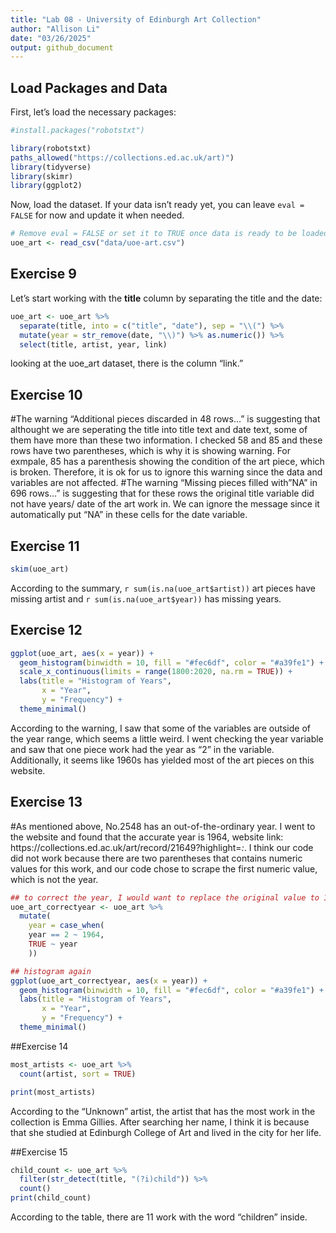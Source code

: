 ```yaml
---
title: "Lab 08 - University of Edinburgh Art Collection"
author: "Allison Li"
date: "03/26/2025"
output: github_document
---
```


## Load Packages and Data  

First, let's load the necessary packages:  

```r
#install.packages("robotstxt")

library(robotstxt)
paths_allowed("https://collections.ed.ac.uk/art)")
library(tidyverse) 
library(skimr)
library(ggplot2)
```

Now, load the dataset. If your data isn't ready yet, you can leave `eval = FALSE` for now and update it when needed.  


```r
# Remove eval = FALSE or set it to TRUE once data is ready to be loaded
uoe_art <- read_csv("data/uoe-art.csv")
```

## Exercise 9

Let's start working with the **title** column by separating the title and the date:  

```r
uoe_art <- uoe_art %>%
  separate(title, into = c("title", "date"), sep = "\\(") %>%
  mutate(year = str_remove(date, "\\)") %>% as.numeric()) %>%
  select(title, artist, year, link)  
```

looking at the uoe_art dataset, there is the column "link." 

## Exercise 10  

#The warning "Additional pieces discarded in 48 rows..." is suggesting that althought we are seperating the title into title text and date text, some of them have more than these two information. I checked 58 and 85 and these rows have two parentheses, which is why it is showing warning. For exmpale, 85 has a parenthesis showing the condition of the art piece, which is broken. Therefore, it is ok for us to ignore this warning since the data and variables are not affected. 
#The warning "Missing pieces filled with "NA" in 696 rows..." is suggesting that for these rows the original title variable did not have years/ date of the art work in. We can ignore the message since it automatically put "NA" in these cells for the date variable. 


## Exercise 11  

```r
skim(uoe_art)
```

According to the summary, `r sum(is.na(uoe_art$artist))` art pieces have missing artist and `r sum(is.na(uoe_art$year))` has missing years. 

## Exercise 12

```r

ggplot(uoe_art, aes(x = year)) +
  geom_histogram(binwidth = 10, fill = "#fec6df", color = "#a39fe1") +
  scale_x_continuous(limits = range(1800:2020, na.rm = TRUE)) +
  labs(title = "Histogram of Years",
       x = "Year",
       y = "Frequency") +
  theme_minimal()
```

According to the warning, I saw that some of the variables are outside of the year range, which seems a little weird. I went checking the year variable and saw that one piece work had the year as "2" in the variable. Additionally, it seems like 1960s has yielded most of the art pieces on this website. 

## Exercise 13

#As mentioned above, No.2548 has an out-of-the-ordinary year. I went to the website and found that the accurate year is 1964, website link: https://collections.ed.ac.uk/art/record/21649?highlight=*:*. I think our code did not work because there are two parentheses that contains numeric values for this work, and our code chose to scrape the first numeric value, which is not the year. 

```r
## to correct the year, I would want to replace the original value to 1964.
uoe_art_correctyear <- uoe_art %>%
  mutate(
    year = case_when(
    year == 2 ~ 1964,
    TRUE ~ year
    ))

## histogram again
ggplot(uoe_art_correctyear, aes(x = year)) +
  geom_histogram(binwidth = 10, fill = "#fec6df", color = "#a39fe1") +
  labs(title = "Histogram of Years",
       x = "Year",
       y = "Frequency") +
  theme_minimal()

```


##Exercise 14

```r
most_artists <- uoe_art %>%
  count(artist, sort = TRUE) 

print(most_artists)
```

According to the "Unknown" artist, the artist that has the most work in the collection is Emma Gillies. After searching her name, I think it is because that she studied at Edinburgh College of Art and lived in the city for her life. 

##Exercise 15

```r
child_count <- uoe_art %>%
  filter(str_detect(title, "(?i)child")) %>%
  count()
print(child_count)
```

According to the table, there are 11 work with the word "children" inside.





